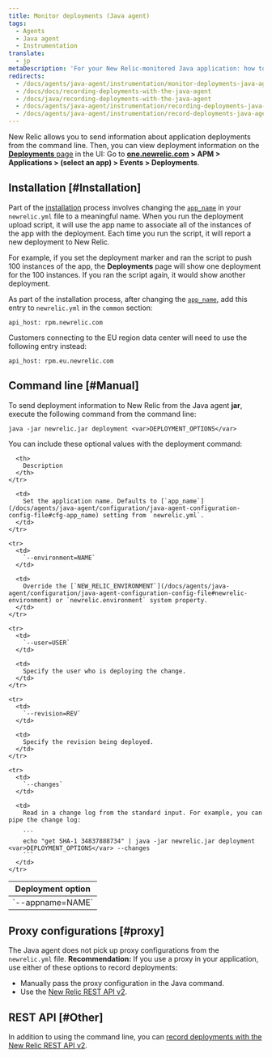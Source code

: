 ```yaml
---
title: Monitor deployments (Java agent)
tags:
  - Agents
  - Java agent
  - Instrumentation
translate:
  - jp
metaDescription: 'For your New Relic-monitored Java application: how to track and monitor deployment data.'
redirects:
  - /docs/agents/java-agent/instrumentation/monitor-deployments-java-agent
  - /docs/docs/recording-deployments-with-the-java-agent
  - /docs/java/recording-deployments-with-the-java-agent
  - /docs/agents/java-agent/instrumentation/recording-deployments-java-agent
  - /docs/agents/java-agent/instrumentation/record-deployments-java-agent
---
```


New Relic allows you to send information about application deployments from the command line. Then, you can view deployment information on the [**Deployments** page](/docs/apm/applications-menu/events/deployments-page) in the UI: Go to **[one.newrelic.com](https://one.newrelic.com) > APM > Applications > (select an app) > Events > Deployments**.

## Installation [#Installation]

Part of the [installation](/docs/agents/java-agent/installation/java-agent-manual-installation) process involves changing the [`app_name`](/docs/agents/java-agent/configuration/java-agent-configuration-config-file#cfg-app_name) in your `newrelic.yml` file to a meaningful name. When you run the deployment upload script, it will use the app name to associate all of the instances of the app with the deployment. Each time you run the script, it will report a new deployment to New Relic.

For example, if you set the deployment marker and ran the script to push 100 instances of the app, the **Deployments** page will show one deployment for the 100 instances. If you ran the script again, it would show another deployment.

As part of the installation process, after changing the [`app_name`](/docs/agents/java-agent/configuration/java-agent-configuration-config-file#cfg-app_name), add this entry to `newrelic.yml` in the `common` section:

```
api_host: rpm.newrelic.com
```

Customers connecting to the EU region data center will need to use the following entry instead:

```
api_host: rpm.eu.newrelic.com
```

## Command line [#Manual]

To send deployment information to New Relic from the Java agent **jar**, execute the following command from the command line:

```
java -jar newrelic.jar deployment <var>DEPLOYMENT_OPTIONS</var>
```

You can include these optional values with the deployment command:

<table>
  <thead>
    <tr>
      <th style={{ width: "225px" }}>
        Deployment option
      </th>

      <th>
        Description
      </th>
    </tr>
  </thead>

  <tbody>
    <tr>
      <td>
        `--appname=NAME`
      </td>

      <td>
        Set the application name. Defaults to [`app_name`](/docs/agents/java-agent/configuration/java-agent-configuration-config-file#cfg-app_name) setting from `newrelic.yml`.
      </td>
    </tr>

    <tr>
      <td>
        `--environment=NAME`
      </td>

      <td>
        Override the [`NEW_RELIC_ENVIRONMENT`](/docs/agents/java-agent/configuration/java-agent-configuration-config-file#newrelic-environment) or `newrelic.environment` system property.
      </td>
    </tr>

    <tr>
      <td>
        `--user=USER`
      </td>

      <td>
        Specify the user who is deploying the change.
      </td>
    </tr>

    <tr>
      <td>
        `--revision=REV`
      </td>

      <td>
        Specify the revision being deployed.
      </td>
    </tr>

    <tr>
      <td>
        `--changes`
      </td>

      <td>
        Read in a change log from the standard input. For example, you can pipe the change log:

        ```
        echo "get SHA-1 34837888734" | java -jar newrelic.jar deployment <var>DEPLOYMENT_OPTIONS</var> --changes
        ```
      </td>
    </tr>
  </tbody>
</table>

## Proxy configurations [#proxy]

The Java agent does not pick up proxy configurations from the `newrelic.yml` file. **Recommendation:** If you use a proxy in your application, use either of these options to record deployments:

* Manually pass the proxy configuration in the Java command.
* Use the [New Relic REST API v2](/docs/apm/new-relic-apm/maintenance/recording-deployments).

## REST API [#Other]

In addition to using the command line, you can [record deployments with the New Relic REST API v2](/docs/apm/new-relic-apm/maintenance/recording-deployments).

